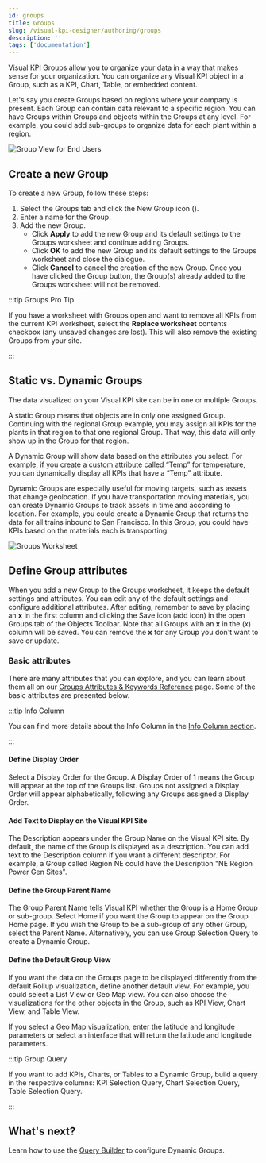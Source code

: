```yaml
---
id: groups
title: Groups
slug: /visual-kpi-designer/authoring/groups
description: ''
tags: ['documentation']
---
```



Visual KPI Groups allow you to organize your data in a way that makes sense for your organization. You can organize any Visual KPI object in a Group, such as a KPI, Chart, Table, or embedded content.

Let's say you create Groups based on regions where your company is present. Each Group can contain data relevant to a specific region. You can have Groups within Groups and objects within the Groups at any level. For example, you could add sub-groups to organize data for each plant within a region.

<Image
  src="media/designer/authoring/groups/groups-enduser.png"
  alt="Group View for End Users"
/>

## Create a new Group

To create a new Group, follow these steps:

1. Select the Groups tab and click the New Group icon (<PngFont name='new28' />).
2. Enter a name for the Group.
3. Add the new Group.
    - Click **Apply** to add the new Group and its default settings to the Groups worksheet and continue adding Groups.
    - Click **OK** to add the new Group and its default settings to the Groups worksheet and close the dialogue.
    - Click **Cancel** to cancel the creation of the new Group. Once you have clicked the Group button, the Group(s) already added to the Groups worksheet will not be removed.

:::tip Groups Pro Tip 

If you have a worksheet with Groups open and want to remove all KPIs from the current KPI worksheet, select the **Replace worksheet** contents checkbox (any unsaved changes are lost). This will also remove the existing Groups from your site.

:::

## Static vs. Dynamic Groups

The data visualized on your Visual KPI site can be in one or multiple Groups.

A static Group means that objects are in only one assigned Group. Continuing with the regional Group example, you may assign all KPIs for the plants in that region to that one regional Group. That way, this data will only show up in the Group for that region.

A Dynamic Group will show data based on the attributes you select. For example, if you create a [custom attribute](/visual-kpi-designer/settings/advanced#attributes) called “Temp” for temperature, you can dynamically display all KPIs that have a “Temp” attribute.

Dynamic Groups are especially useful for moving targets, such as assets that change geolocation. If you have transportation moving materials, you can create Dynamic Groups to track assets in time and according to location. For example, you could create a Dynamic Group that returns the data for all trains inbound to San Francisco. In this Group, you could have KPIs based on the materials each is transporting.

<Image
  src="media/designer/authoring/groups/groups-worksheet.png"
  alt="Groups Worksheet"
/>

## Define Group attributes

When you add a new Group to the Groups worksheet, it keeps the default settings and attributes. You can edit any of the default settings and configure additional attributes. After editing, remember to save by placing an **x** in the first column and clicking the Save icon (add icon) in the open Groups tab of the Objects Toolbar. Note that all Groups with an **x** in the (x) column will be saved. You can remove the **x** for any Group you don't want to save or update.

### Basic attributes

There are many attributes that you can explore, and you can learn about them all on our [Groups Attributes & Keywords Reference](/reference/visual-kpi-designer/attributes-and-keywords/groups) page. Some of the basic attributes are presented below.

:::tip Info Column

You can find more details about the Info Column in the [Info Column section](/visual-kpi-designer/authoring/overview#info-column).

:::

#### Define Display Order

Select a Display Order for the Group. A Display Order of 1 means the Group will appear at the top of the Groups list. Groups not assigned a Display Order will appear alphabetically, following any Groups assigned a Display Order.

#### Add Text to Display on the Visual KPI Site

The Description appears under the Group Name on the Visual KPI site. By default, the name of the Group is displayed as a description. You can add text to the Description column if you want a different descriptor. For example, a Group called Region NE could have the Description "NE Region Power Gen Sites".

#### Define the Group Parent Name

The Group Parent Name tells Visual KPI whether the Group is a Home Group or sub-group. Select Home if you want the Group to appear on the Group Home page. If you wish the Group to be a sub-group of any other Group, select the Parent Name. Alternatively, you can use Group Selection Query to create a Dynamic Group.

#### Define the Default Group View

If you want the data on the Groups page to be displayed differently from the default Rollup visualization, define another default view. For example, you could select a List View or Geo Map view. You can also choose the visualizations for the other objects in the Group, such as KPI View, Chart View, and Table View.

If you select a Geo Map visualization, enter the latitude and longitude parameters or select an interface that will return the latitude and longitude parameters.

:::tip Group Query

If you want to add KPIs, Charts, or Tables to a Dynamic Group, build a query in the respective columns: KPI Selection Query, Chart Selection Query, Table Selection Query.

:::

## What's next?

Learn how to use the [Query Builder](/visual-kpi-designer/authoring/groups/query-builder) to configure Dynamic Groups.